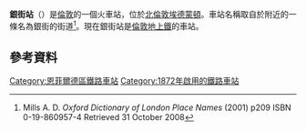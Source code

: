 {{Infobox London station
| name          = 銀街<br />Silver Street
| image_name    = Silver Street railway station 1.jpg
| railcode      = SLV
| symbol        = overground
| manager       = [[倫敦地上鐵|倫敦地上鐵]]
| fare_zone     = 4
| locale        = [[埃德蒙頓_(倫敦)|埃德蒙頓]]
| borough       = [[恩菲爾德區|恩菲爾德區]]
| start         = 
| platforms     = 2
<!--
| railexits0405 = 0.256
| railexits0506 = {{decrease}} 0.213
| railexits0607 = {{increase}} 0.471
| railexits0708 = {{increase}} 0.576-->
| railexits0809 = {{decrease}} 0.518
| railexits0910 = {{decrease}} 0.500
| railexits1011 = {{increase}} 0.585
| railexits1112 = {{increase}} 0.670
| railexits1213 = {{increase}} 0.716
| railexits1314 = {{increase}} 0.815
| latitude      = 51.615
| longitude     = -0.067
| dft_category  = D
}}
'''銀街站'''（{{lang-en|Silver Street railway station}}）是[[倫敦|倫敦]]的一個火車站，位於[[北倫敦|北倫敦]][[埃德蒙頓_(倫敦)|埃德蒙頓]]。車站名稱取自於附近的一條名為銀街的街道<ref>Mills A. D. ''Oxford Dictionary of London Place Names'' (2001) p209 ISBN 0-19-860957-4 Retrieved 31 October 2008</ref>。現在銀街站是[[倫敦地上鐵|倫敦地上鐵]]的車站。

==參考資料==
{{Reflist}}

{{s-start|noclear=yes}}
{{s-rail|title=LOG}}
{{s-line|system=LOG|line=恩菲爾德和切森特|previous=白鹿巷|next=埃德蒙頓綠地}}
{{s-end}}

{{Commons category|Silver Street railway station}}
{{倫敦地上鐵李河谷線}}

{{DEFAULTSORT:Silver Street}}
[[Category:恩菲爾德區鐵路車站|Category:恩菲爾德區鐵路車站]]
[[Category:1872年啟用的鐵路車站|Category:1872年啟用的鐵路車站]]